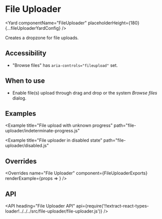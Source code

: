 <!--
Copyright (c) 2018-2019 Uber Technologies, Inc.

This source code is licensed under the MIT license found in the
LICENSE file in the root directory of this source tree.
-->






# File Uploader

<Yard
  componentName="FileUploader"
  placeholderHeight={180}
  {...fileUploaderYardConfig}
/>

Creates a dropzone for file uploads.

## Accessibility

- "Browse files" has `aria-controls="fileupload"` set.

## When to use

- Enable file(s) upload through drag and drop or the system _Browse files_ dialog.

## Examples

<Example title="File uploader basic usage" path="file-uploader/basic.js">
  <FileUploaderBasic />
</Example>

<Example title="File upload with error" path="file-uploader/error.js">
  <FileUploaderError />
</Example>

<Example
  title="File upload with unknown progress"
  path="file-uploader/indeterminate-progress.js"
>
  <FileUploaderIndeterminate />
</Example>

<Example
  title="File uploader in disabled state"
  path="file-uploader/disabled.js"
>
  <FileUploaderDisabled />
</Example>

<Example title="File uploader with overrides" path="file-uploader/overrides.js">
  <FileUploaderOverrides />
</Example>

## Overrides

<Overrides
  name="File Uploader"
  component={FileUploaderExports}
  renderExample={props => <OverridesExample overrides={props.overrides} />}
/>

## API

<API
  heading="File Uploader API"
  api={require('!!extract-react-types-loader!../../../src/file-uploader/file-uploader.js')}
/>

<Exports
  component={FileUploaderExports}
  title="File uploader exports"
  path="baseui/file-uploader"
/>
